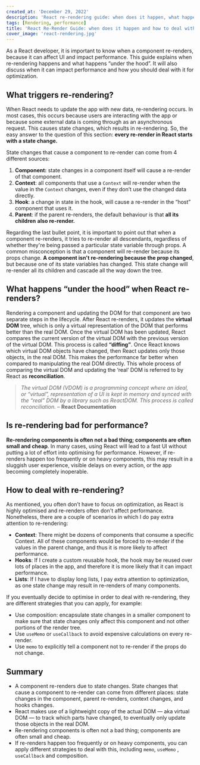 ```yaml
---
created_at: 'December 29, 2022'
description: 'React re-rendering guide: when does it happen, what happens under the hood and how to deal with it for optimization.'
tags: [Rendering, performance]
title: 'React Re-Render Guide: when does it happen and how to deal with it?'
cover_image: 'react-rendering.jpg'
---
```


As a React developer, it is important to know when a component re-renders, because it can affect UI and impact performance. This guide explains when re-rendering happens and what happens “under the hood”. It will also discuss when it can impact performance and how you should deal with it for optimization.

## What triggers re-rendering?

When React needs to update the app with new data, re-rendering occurs. In most cases, this occurs because users are interacting with the app or because some external data is coming through as an asynchronous request. This causes state changes, which results in re-rendering. So, the easy answer to the question of this section: **every re-render in React starts with a state change.**

State changes that cause a component to re-render can come from 4 different sources:

1.  **Component:** state changes in a component itself will cause a re-render of that component.
2.  **Context**: all components that use a `Context` will re-render when the value in the `Context` changes, even if they don’t use the changed data directly.
3.  **Hook**: a change in state in the hook, will cause a re-render in the “host” component that uses it.
4.  **Parent**: if the parent re-renders, the default behaviour is that **all its children** **also re-render.**

Regarding the last bullet point, it is important to point out that when a component re-renders, it tries to re-render all descendants, regardless of whether they're being passed a particular state variable through props. A common misconception is that a component will re-render because its props change. **A component isn't re-rendering because the prop changed**, but because one of its state variables has changed. This state change will re-render all its children and cascade all the way down the tree.

## What happens “under the hood” when React re-renders?

Rendering a component and updating the DOM for that component are two separate steps in the lifecycle. After React re-renders, it updates the **virtual DOM** tree, which is only a virtual representation of the DOM that performs better than the real DOM. Once the virtual DOM has been updated, React compares the current version of the virtual DOM with the previous version of the virtual DOM. This process is called **“diffing”**. Once React knows which virtual DOM objects have changed, then React updates only those objects, in the real DOM. This makes the performance far better when compared to manipulating the real DOM directly. This whole process of comparing the virtual DOM and updating the ‘real’ DOM is referred to by React as **reconciliation**.

> _The virtual DOM (VDOM) is a programming concept where an ideal, or “virtual”, representation of a UI is kept in memory and synced with the “real” DOM by a library such as ReactDOM. This process is called reconciliation._ – **React Documentation**

## Is re-rendering bad for performance?

**Re-rendering components is often not a bad thing; components are often small and cheap**. In many cases, using React will lead to a fast UI without putting a lot of effort into optimising for performance. However, if re-renders happen too frequently or on heavy components, this may result in a sluggish user experience, visible delays on every action, or the app becoming completely inoperable.

## How to deal with re-rendering?

As mentioned, you often don’t have to focus on optimization, as React is highly optimised and re-renders often don't affect performance. Nonetheless, there are a couple of scenarios in which I do pay extra attention to re-rendering:

- **Context**: There might be dozens of components that consume a specific Context. All of these components would be forced to re-render if the values in the parent change, and thus it is more likely to affect performance.
- **Hooks**: If I create a custom reusable hook, the hook may be reused over lots of places in the app, and therefore it is more likely that it can impact performance.
- **Lists**: If I have to display long lists, I pay extra attention to optimization, as one state change may result in re-renders of many components.

If you eventually decide to optimise in order to deal with re-rendering, they are different strategies that you can apply, for example:

- Use composition: encapsulate state changes in a smaller component to make sure that state changes only affect this component and not other portions of the render tree.
- Use `useMemo` or `useCallback` to avoid expensive calculations on every re-render.
- Use `memo` to explicitly tell a component not to re-render if the props do not change.

## Summary

- A component re-renders due to state changes. State changes that cause a component to re-render can come from different places: state changes in the component, parent re-renders, context changes, and hooks changes.
- React makes use of a lightweight copy of the actual DOM — aka virtual DOM — to track which parts have changed, to eventually only update those objects in the real DOM.
- Re-rendering components is often not a bad thing; components are often small and cheap.
- If re-renders happen too frequently or on heavy components, you can apply different strategies to deal with this, including `memo`, `useMemo` , `useCallback` and composition.
